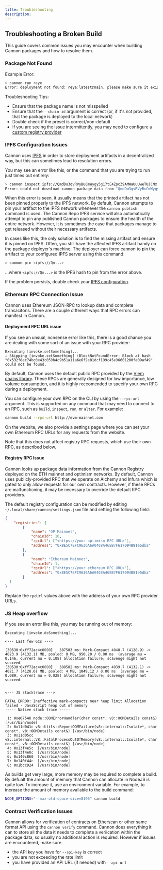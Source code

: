 ```yaml
---
title: Troubleshooting
description: 
---
```


## Troubleshooting a Broken Build

This guide covers common issues you may encounter when building Cannon packages and how to resolve them.

### Package Not Found

Example Error:

```bash
> cannon run reye
Error: deployment not found: reye:latest@main. please make sure it exists for the network 13370
```

Troubleshooting Tips:
* Ensure that the package name is not misspelled
* Ensure that the `--chain-id` argument is correct (or, if it's not provided, that the package is deployed to the local network)
* Double check if the preset is correct/non-default
* If you are seeing the issue intermittently, you may need to configure a [custom registry provider](#custom-registry)

### IPFS Configuration Issues

Cannon uses [IPFS](https://ipfs.tech/) in order to store deployment artifacts in a decentralized way, but this can sometimes lead to resolution errors.

You may see an error like this, or the command that you are trying to run just times out entirely:

```bash
> cannon inspect ipfs://QmdDu3qvRVyBuCmWygy5g17tE4ZpcZ9AMWaUuUweTUJCNx
Error: could not download cannon package data from "QmdDu3qvRVyBuCmWygy5g17tE4ZpcZ9AMWaUuUweTUJCNx": AxiosError: Request failed with status code 404
```

When this error is seen, it usually means that the printed artifact has not been pinned properly to the IPFS network. By default, Cannon attempts to pin 
your artifact to the IPFS network whenever the `cannon publish` command is used. The Cannon Repo IPFS service will also automatically attempt to pin any published
Cannon packages to ensure the health of the entire network. However, it is sometimes the case that packages manage to get released without their necessary artifacts.

In cases like this, the only solution is to find the missing artifact and ensure it is pinned on IPFS.
Often, you still have the affected IPFS artifact handy on the package deployer's machine. The deployer can force cannon to pin the artifact to your configured IPFS server using this command:

```bash
> cannon pin <ipfs://Qm...>
```

...where `<ipfs://Qm...>` is the IPFS hash to pin from the error above.

If the problem persists, double check your [IPFS configuration](#configure-ipfs).

### Ethereum RPC Connection Issue

Cannon uses Ethereum JSON-RPC to lookup data and complete transacitons. There are a couple different ways that RPC errors can manifest in Cannon.

#### Deployment RPC URL issue

If you see an unsual, nonsense error like this, there is a good chance you are dealing with some sort 
of an issue with your RPC provider:

```
Executing [invoke.setSomething]...
⚠️ Skipping [invoke.setSomething] (BlockNotFoundError: Block at hash "0x532f8ec74bc0e43c050b4c9b51a11a6e6f2e81dcf199c45e96601200fa09af49" could not be found.
```

By default, Cannon uses the default public RPC provided by the [Viem chains library](https://viem.sh/docs/chains/introduction). These RPCs are generally designed for low importance, low volume consumption,
and it is highly reccomended to specify your own RPC during a deployment.

You can configure your own RPC on the CLI by using the `--rpc-url` argument. This is supported on any command that may need to connect to an RPC, such as `build`, `inspect`, `run`, or `alter`. For example:

```bash
cannon build --rpc-url http://evm-mainnet.com
```

On the website, we also provide a settings page where you can set your own Ethereum RPC URLs for any requests from the website.

Note that this does not affect registry RPC requests, which use their own RPC, as described below.

#### Registry RPC Issue

Cannon looks up package data information from the Cannon Registry deployed on the ETH mainnet and optimism networks.
By default, Cannon uses publicly-provided RPC that we operate on Alchemy and Infura which is gated to only allow requests for our own contracts. However, if these RPCs are malfunctioning,
it may be necessary to override the default RPC providers.

The default registry configuration can be modified by editing `~/.local/share/cannon/settings.json` file and setting the following field:

```json
{
    "registries": [
        {
            "name": "OP Mainnet",
            "chainId": 10,
            "rpcUrl": ["<https://your optimism RPC URL>"],
            "address": "0x8E5C7EFC9636A6A0408A46BB7F617094B81e5dba"
        },
        {
            "name": "Ethereum Mainnet",
            "chainId": 1,
            "rpcUrl": ["<https://your ethereum RPC URL>"],
            "address": "0x8E5C7EFC9636A6A0408A46BB7F617094B81e5dba"
        }
  ]
}
```

Replace the `rpcUrl` values above with the address of your own RPC provider URLs.

### JS Heap overflow

If you see an error like this, you may be running out of memory:

```
Executing [invoke.doSomething]...

<--- Last few GCs --->

[30530:0xff72ac4c0000]   387503 ms: Mark-Compact 4040.7 (4128.9) -> 4023.9 (4132.1) MB, pooled: 0 MB, 950.20 / 0.00 ms  (average mu = 0.146, current mu = 0.108) allocation failure; scavenge might not succeed
[30530:0xff72ac4c0000]   388582 ms: Mark-Compact 4039.7 (4132.1) -> 4021.7 (4128.6) MB, pooled: 4 MB, 1049.12 / 0.00 ms  (average mu = 0.089, current mu = 0.028) allocation failure; scavenge might not succeed


<--- JS stacktrace --->

FATAL ERROR: Ineffective mark-compacts near heap limit Allocation failed - JavaScript heap out of memory
----- Native stack trace -----

 1: 0xe07548 node::OOMErrorHandler(char const*, v8::OOMDetails const&) [/usr/bin/node]
 2: 0x11d041c v8::Utils::ReportOOMFailure(v8::internal::Isolate*, char const*, v8::OOMDetails const&) [/usr/bin/node]
 3: 0x11d05cc v8::internal::V8::FatalProcessOutOfMemory(v8::internal::Isolate*, char const*, v8::OOMDetails const&) [/usr/bin/node]
 4: 0x13f4e5c  [/usr/bin/node]
 5: 0x13f4e8c  [/usr/bin/node]
 6: 0x140c860  [/usr/bin/node]
 7: 0x140f44c  [/usr/bin/node]
 8: 0x1bcc924  [/usr/bin/node]
```

As builds get very large, more memory may be required to complete a build. By defualt the amount of memory that Cannon can allocate in NodeJS is quite low. To increase it, use an environment variable. For example, to increase the amount of memory available to the build command:

```bash
NODE_OPTIONS="--max-old-space-size=8196" cannon build
```

### Contract Verification Issues

Cannon allows for verification of contracts on Etherscan or other same format API using the `cannon verify` command. Cannon does everything it can to store all the data it needs to complete a veriication within the package data, so usually no additional action is required. However if issues are encountered, make sure:
* the API key you have for `--api-key` is correct
* you are not exceeding the rate limit
* you have provided an API URL (if needed) with `--api-url`